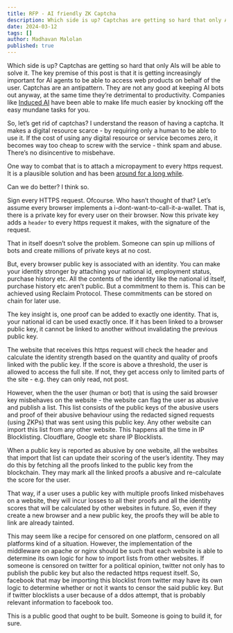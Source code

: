 ```yaml
---
title: RFP - AI friendly ZK Captcha
description: Which side is up? Captchas are getting so hard that only AIs will be able to solve it. The key premise of this post is that it is getting increasingly important for AI agents to be able to access web products on behalf of the user. Captchas are an antipattern.
date: 2024-03-12
tags: []
author: Madhavan Malolan
published: true
---
```


Which side is up? Captchas are getting so hard that only AIs will be able to solve it. The key premise of this post is that it is getting increasingly important for AI agents to be able to access web products on behalf of the user. Captchas are an antipattern. They are not any good at keeping AI bots out anyway, at the same time they’re detrimental to productivity. Companies like [Induced AI](https://www.induced.ai/) have been able to make life much easier by knocking off the easy mundane tasks for you.

So, let’s get rid of captchas? I understand the reason of having a captcha. It makes a digital resource scarce - by requiring only a human to be able to use it. If the cost of using any digital resource or service becomes zero, it becomes way too cheap to screw with the service - think spam and abuse. There’s no disincentive to misbehave.

One way to combat that is to attach a micropayment to every https request. It is a plausible solution and has been [around for a long while](https://wordpress.org/plugins/paid-membership/).

Can we do better? I think so.

Sign every HTTPS request. Ofcourse. Who hasn’t thought of that? Let’s assume every browser implements a i-dont-want-to-call-it-a-wallet. That is, there is a private key for every user on their browser. Now this private key adds a `header` to every https request it makes, with the signature of the request.

That in itself doesn’t solve the problem. Someone can spin up millions of bots and create millions of private keys at no cost.

But, every browser public key is associated with an identity. You can make your identity stronger by attaching your national id, employment status, purchase history etc. All the contents of the identity like the national id itself, purchase history etc aren’t public. But a commitment to them is. This can be achieved using Reclaim Protocol. These commitments can be stored on chain for later use.

The key insight is, one proof can be added to exactly one identity. That is, your national id can be used exactly once. If it has been linked to a browser public key, it cannot be linked to another without invalidating the previous public key.

The website that receives this https request will check the header and calculate the identity strength based on the quantity and quality of proofs linked with the public key. If the score is above a threshold, the user is allowed to access the full site. If not, they get access only to limited parts of the site - e.g. they can only read, not post.

However, when the the user (human or bot) that is using the said browser key misbehaves on the website - the website can flag the user as abusive and publish a list. This list consists of the public keys of the abusive users and proof of their abusive behaviour using the redacted signed requests (using ZKPs) that was sent using this public key. Any other website can import this list from any other website. This happens all the time in IP Blocklisting. Cloudflare, Google etc share IP Blocklists.

When a public key is reported as abusive by one website, all the websites that import that list can update their scoring of the user’s identity. They may do this by fetching all the proofs linked to the public key from the blockchain. They may mark all the linked proofs a abusive and re-calculate the score for the user.

That way, if a user uses a public key with multiple proofs linked misbehaves on a website, they will incur losses to all their proofs and all the identity scores that will be calculated by other websites in future. So, even if they create a new browser and a new public key, the proofs they will be able to link are already tainted.

This may seem like a recipe for censored on one platform, censored on all platforms kind of a situation. However, the implementation of the middleware on apache or nginx should be such that each website is able to determine its own logic for how to import lists from other websites. If someone is censored on twitter for a political opinion, twitter not only has to publish the public key but also the redacted https request itself. So, facebook that may be importing this blocklist from twitter may have its own logic to determine whether or not it wants to censor the said public key. But if twitter blocklists a user because of a ddos attempt, that is probably relevant information to facebook too.

This is a public good that ought to be built. Someone is going to build it, for sure.
